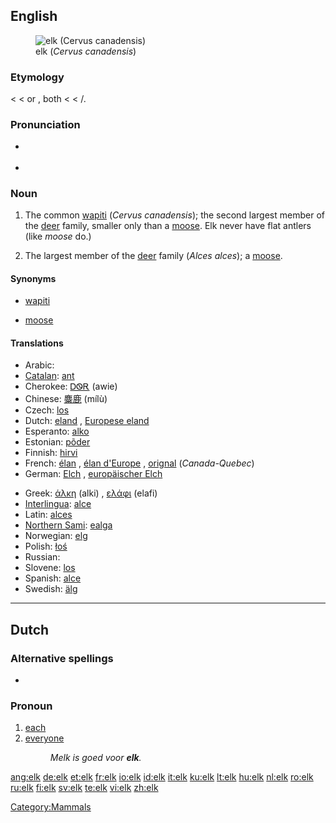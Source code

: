 {{wikipedia}}
==English==
[[Image:Cervus canadensis2006.jpg|thumb|elk (''Cervus canadensis'')]]

===Etymology===
{{etyl|enm|en}} {{term|elk|lang=enm}} < {{etyl|ang|en}} {{term|eolc|lang=ang}} < {{etyl|non|en}} {{term|elgr|lang=non}} or {{etyl|gmh|en}} {{term|elch|lang=gmh}}, both < {{proto|Germanic|elkh-|lang=en}} < {{proto|Indo-European|ol-|lang=en}}/{{proto|Indo-European|el-|red, brow|lang=en|title=}}.

===Pronunciation===
* {{IPA|/ɛlk/}} {{SAMPA|/Elk/}}
* {{audio|en-us-elk.ogg|Audio (US)}}

===Noun===
{{en-noun|elk}}

# {{US|Canada}} The common [[wapiti]] (''Cervus canadensis''); the second largest member of the [[deer]] family, smaller only than a [[moose]].  Elk never have flat antlers (like ''moose'' do.)
# {{UK}} The largest member of the [[deer]] family (''Alces alces''); a [[moose]].

====Synonyms====
* {{sense|Cervus candensis}} [[wapiti]]
* {{sense|Alces alces}} [[moose]]

====Translations====
{{trans-see|wapiti - ''Cervus candensis|wapiti}}
{{trans-top|moose - ''Alces alces''}}
* Arabic: {{Arab|[[موظ]]}} {{IPAchar|(mūẓ)}} {{m}}
* [[Catalan]]: [[ant#Catalan|ant]] {{m}}
* Cherokee: [[ᎠᏫᎡ]] (awie)
* Chinese: [[麋鹿]] (mílù)
* Czech: [[los]] {{m}}
* Dutch: [[eland]] {{m}}, [[Europese eland]] {{m}}
* Esperanto: [[alko]]
* Estonian: [[põder]]
* Finnish: [[hirvi]]
* French: [[élan]] {{m}}, [[élan d'Europe]] {{m}}, [[orignal]] {{m}} (''Canada-Quebec'')
* German: [[Elch]] {{m}}, [[europäischer Elch]] {{m}}
{{trans-mid}}
* Greek: [[άλκη]] (alki) {{f}}, [[ελάφι]] (elafi) {{n}}
* [[Interlingua]]: [[alce]]
* Latin: [[alces]] {{f}}
* [[Northern Sami]]: [[ealga]]
* Norwegian: [[elg]] {{m}}
* Polish: [[łoś]] {{m}}
* Russian: {{t|ru|лось|tr=los’|m}}
* Slovene: [[los]] {{m}}
* Spanish: [[alce]] {{m}}
* Swedish: [[älg]] {{c}}
{{trans-bottom}}

[[Category:Mammals]]

----

==Dutch==

===Alternative spellings===
* {{l|nl|elke}}

===Pronoun===
{{infl|nl|pronoun}}

# [[each]]
# [[everyone]]
#: ''Melk is goed voor '''elk'''.''

[[ang:elk]]
[[de:elk]]
[[et:elk]]
[[fr:elk]]
[[io:elk]]
[[id:elk]]
[[it:elk]]
[[ku:elk]]
[[lt:elk]]
[[hu:elk]]
[[nl:elk]]
[[ro:elk]]
[[ru:elk]]
[[fi:elk]]
[[sv:elk]]
[[te:elk]]
[[vi:elk]]
[[zh:elk]]